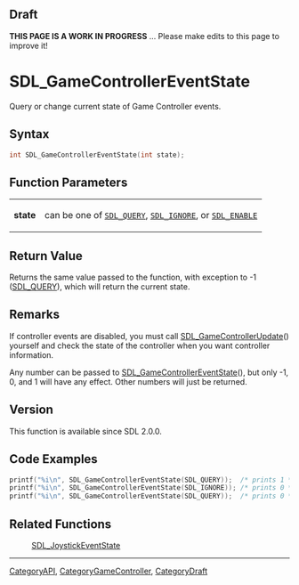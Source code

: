 
== Draft ==

'''THIS PAGE IS A WORK IN PROGRESS''' ... Please make edits to this page to improve it!


<!-- #*^*^*^*^*See https://wiki.libsdl.org/SGFunctions for details on editing this page*^*^*^*^* -->
= SDL_GameControllerEventState =

Query or change current state of Game Controller events.

== Syntax ==

<syntaxhighlight lang='c'>
int SDL_GameControllerEventState(int state);
</syntaxhighlight>

== Function Parameters ==

{|
|'''state'''
|can be one of <code>[[SDL_QUERY]]</code>, <code>[[SDL_IGNORE]]</code>, or <code>[[SDL_ENABLE]]</code>
|}

== Return Value ==

Returns the same value passed to the function, with exception to -1
([[SDL_QUERY]]), which will return the current state.



== Remarks ==

If controller events are disabled, you must call
[[SDL_GameControllerUpdate]]() yourself and check the state of the
controller when you want controller information.

Any number can be passed to [[SDL_GameControllerEventState]](), but only
-1, 0, and 1 will have any effect. Other numbers will just be returned.

== Version ==

This function is available since SDL 2.0.0.



== Code Examples ==

<syntaxhighlight lang='c++'>
printf("%i\n", SDL_GameControllerEventState(SDL_QUERY));  /* prints 1 */
printf("%i\n", SDL_GameControllerEventState(SDL_IGNORE)); /* prints 0 */
printf("%i\n", SDL_GameControllerEventState(SDL_QUERY));  /* prints 0 */
</syntaxhighlight>

== Related Functions ==

:[[SDL_JoystickEventState]]

----
[[CategoryAPI]], [[CategoryGameController]], [[CategoryDraft]]


